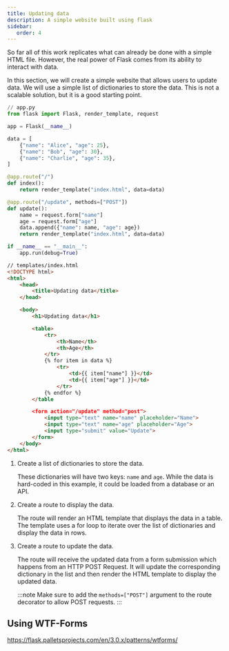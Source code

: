 ```yaml
---
title: Updating data
description: A simple website built using flask
sidebar:
   order: 4
---
```


So far all of this work replicates what can already be done with a simple HTML file. However, the real power of Flask comes from its ability to interact with data.

In this section, we will create a simple website that allows users to update data. We will use a simple list of dictionaries to store the data. This is not a scalable solution, but it is a good starting point.

```python
// app.py
from flask import Flask, render_template, request

app = Flask(__name__)

data = [
    {"name": "Alice", "age": 25},
    {"name": "Bob", "age": 30},
    {"name": "Charlie", "age": 35},
]

@app.route("/")
def index():
    return render_template("index.html", data=data)

@app.route("/update", methods=["POST"])
def update():
    name = request.form["name"]
    age = request.form["age"]
    data.append({"name": name, "age": age})
    return render_template("index.html", data=data)

if __name__ == "__main__":
    app.run(debug=True)
```

```html
// templates/index.html
<!DOCTYPE html>
<html>
    <head>
        <title>Updating data</title>
    </head>

    <body>
        <h1>Updating data</h1>

        <table>
            <tr>
                <th>Name</th>
                <th>Age</th>
            </tr>
            {% for item in data %}
                <tr>
                    <td>{{ item["name"] }}</td>
                    <td>{{ item["age"] }}</td>
                </tr>
            {% endfor %}
        </table

        <form action="/update" method="post">
            <input type="text" name="name" placeholder="Name">
            <input type="text" name="age" placeholder="Age">
            <input type="submit" value="Update">
        </form>
    </body>
</html>
```


<Steps>

1. Create a list of dictionaries to store the data.

   These dictionaries will have two keys: `name` and `age`.
   While the data is hard-coded in this example, it could be loaded from a database or an API.

2. Create a route to display the data.

   The route will render an HTML template that displays the data in a table.
   The template uses a for loop to iterate over the list of dictionaries and display the data in rows.

3. Create a route to update the data.

    The route will receive the updated data from a form submission which happens from an HTTP POST Request.
    It will update the corresponding dictionary in the list and then render the HTML template to display the updated data.

    :::note
    Make sure to add the `methods=["POST"]` argument to the route decorator to allow POST requests.
    :::

</Steps>

## Using WTF-Forms

https://flask.palletsprojects.com/en/3.0.x/patterns/wtforms/